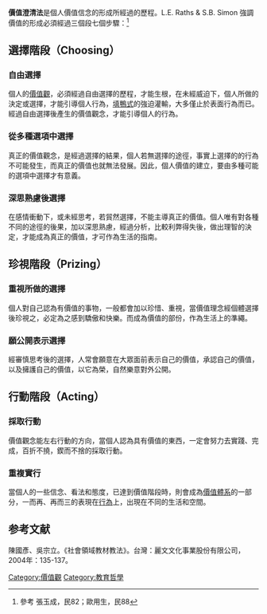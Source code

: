 {{Multiple issues|
{{Copyedit|time=2020-05-20T13:42:05+00:00}}
{{Orphan|time=2020-05-20T13:42:05+00:00}}
}}
'''價值澄清法'''是個人價值信念的形成所經過的歷程。L.E. Raths & S.B. Simon 強調價值的形成必須經過三個段七個步驟：<ref>參考 張玉成，民82；歐用生，民88</ref>

==選擇階段（Choosing）==
===自由選擇===
個人的[[價值觀|價值觀]]，必須經過自由選擇的歷程，才能生根，在未經威迫下，個人所做的決定或選擇，才能引導個人行為，[[填鴨式|填鴨式]]的強迫灌輸，大多僅止於表面行為而已。經過自由選擇後產生的價值觀念，才能引導個人的行為。
===從多種選項中選擇===
真正的價值觀念，是經過選擇的結果，個人若無選擇的途徑，事實上選擇的的行為不可能發生，而真正的價值也就無法發展。因此，個人價值的建立，要由多種可能的選項中選擇才有意義。
===深思熟慮後選擇===
在感情衝動下，或未經思考，若貿然選擇，不能主導真正的價值。個人唯有對各種不同的途徑的後果，加以深思熟慮，經過分析，比較利弊得失後，做出理智的決定，才能成為真正的價值，才可作為生活的指南。

==珍視階段（Prizing）==
===重視所做的選擇===
個人對自己認為有價值的事物，一般都會加以珍惜、重視，當價值理念經個體選擇後珍視之，必定為之感到驕傲和快樂。而成為價值的部份，作為生活上的準繩。
===願公開表示選擇===
經審慎思考後的選擇，人常會願意在大眾面前表示自己的價值，承認自己的價值，以及擁護自己的價值，以它為榮，自然樂意對外公開。

==行動階段（Acting）==
===採取行動===
價值觀念能左右行動的方向，當個人認為具有價值的東西，一定會努力去實踐、完成，百折不撓，鍥而不捨的採取行動。
===重複實行===
當個人的一些信念、看法和態度，已達到價值階段時，則會成為[[價值體系|價值體系]]的一部分，一而再、再而三的表現在[[行為|行為]]上，出現在不同的生活和空間。

==参考文献==
<div class="references-small">
<references />
</div>陳國彥、吳宗立。《社會領域教材教法》。台灣：麗文文化事業股份有限公司，2004年：135-137。

[[Category:價值觀|Category:價值觀]]
[[Category:教育哲學|Category:教育哲學]]